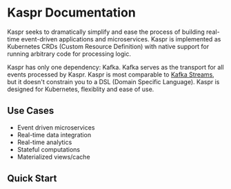
# Kaspr Documentation
 
Kaspr seeks to dramatically simplify and ease the process of building real-time event-driven applications and microservices. Kaspr is implemented as Kubernetes CRDs (Custom Resource Definition) with native support for running arbitrary code for processing logic.

Kaspr has only one dependency: Kafka. Kafka serves as the transport for all events processed by Kaspr. 
Kaspr is most comparable to [Kafka Streams](https://kafka.apache.org/39/documentation/streams/), but it doesn't constrain you to a DSL (Domain Specific Language). Kaspr is designed for Kubernetes, flexiblity and ease of use.

## Use Cases

- Event driven microservices
- Real-time data integration
- Real-time analytics
- Stateful computations
- Materialized views/cache

## Quick Start
 
<Cards>
  <Cards.Card
    title="Deploy Kaspr on Kubernetes"
    href="/getting-started/installation"
  />
  <Cards.Card
    title="Concepts"
    href="/user-guide/concepts"
  />
  <Cards.Card
    title="CRD Reference"
    href="/api-reference/v1alpha1"
  />
</Cards>
